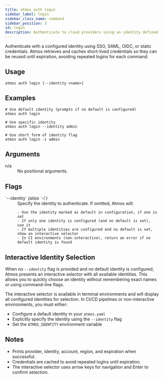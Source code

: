 ```yaml
---
title: atmos auth login
sidebar_label: login
sidebar_class_name: command
sidebar_position: 3
id: login
description: Authenticate to cloud providers using an identity defined in atmos.yaml.
---
```


<Intro>
Authenticate with a configured identity using SSO, SAML, OIDC, or static credentials. Atmos retrieves and caches short-lived credentials so they can be reused until expiration, avoiding repeated logins for each command.
</Intro>

<Screengrab title="atmos auth login --help" slug="atmos-auth-login--help" />

## Usage

```shell
atmos auth login [--identity <name>]
```

## Examples

```shell
# Use default identity (prompts if no default is configured)
atmos auth login

# Use specific identity
atmos auth login --identity admin

# Use short form of identity flag
atmos auth login -i admin
```

## Arguments

<dl>
  <dt>n/a</dt>
  <dd>No positional arguments.</dd>
</dl>

## Flags

<dl>
  <dt>`--identity` <em>(alias `-i`)</em></dt>
  <dd>
    Specify the identity to authenticate. If omitted, Atmos will:

    - Use the identity marked as default in configuration, if one is set
    - If only one identity is configured (and no default is set), use it
    - If multiple identities are configured and no default is set, show an interactive selector
    - In CI environments (non-interactive), return an error if no default identity is found
  </dd>
</dl>

## Interactive Identity Selection

When no `--identity` flag is provided and no default identity is configured, Atmos presents an interactive selector with all available identities. This allows you to quickly choose an identity without remembering exact names or using command-line flags.

The interactive selector is available in terminal environments and will display all configured identities for selection. In CI/CD pipelines or non-interactive environments, you must either:

- Configure a default identity in your `atmos.yaml`
- Explicitly specify the identity using the `--identity` flag
- Set the `ATMOS_IDENTITY` environment variable

## Notes

- Prints provider, identity, account, region, and expiration when successful.
- Credentials are cached to avoid repeated logins until expiration.
- The interactive selector uses arrow keys for navigation and Enter to confirm selection.
